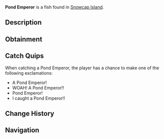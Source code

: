 {{FishInfobox
|image          = Pond Emperor.png
|rarity         = Legendary
|sea            = First Sea
|location       = [[Snowcap Island]]
|sublocation    = Freshwater
|sources        = Fishing Rod
|radar_location = 
|prog_speed     = -40
|xp             = 700
|weather        = Clear
|time           = 
|season         = Winter
|bait           = Squid
|base_weight    = 250
|base_value     = 900
|weight_range   = 150
|base_chance    = 0.05
|base_resil     = 25
}}
'''Pond Emperor''' is a {{Rarity|Legendary}} fish found in [[Snowcap Island]].

== Description ==
{{Description|Pond Emperors are highly territorial, powerful swimmers that will consume almost anything. Their striking coloration, aggressive nature, and rare appearances make them a prized and fortunate catch for anglers.|Bestiary Entry}}

== Obtainment ==
{{Description|Found in Snowcap Pond.|Bestiary Hint}}
{{Fish Availability|
Snowcap Island/Freshwater Pond
|top_rods      = 
Leviathan's Fang Rod\98107.8\472012.35;
Great Rod of Oscar\93860.04\271830.46;
Astralhook Rod\87722.64\285961.92;
Ethereal Prism Rod\87542.59\284495.04;
Seraphic Rod\83361.8\292956.14;
Resourceful Rod\67606.36\229704.16;
Destiny Rod\70676.2\222086.91;
Free Spirit Rod\76829.37\463601.46;
Trident Rod\73810.95\445387.79;
No-Life Rod\80088.29\321971.6;
Azure Of Lagoon\57339.81\254174.29;
Challenger's Rod\73150.68\285412.35;
Rod Of The Forgotten Fang\77032.99\283911.84;
Rod Of The Exalted One\68379.31\246924.74;
Rod Of The Depths\68075.25\254729.95;
Zeus Rod\63763.73\258292.37;
Verdant Shear Rod\61506.42\258091.34;
Blazebringer Rod\60861.95\247866.25;
Depthseeker Rod\56903.78\246861.43;
Avalanche Rod\50806.85\220525.11;
Volcanic Rod\49750.33\204380.94;
Steady Rod\15593.94\77268.63
|recommended   = Ethereal Prism Rod
}}

== Catch Quips ==
When catching a Pond Emperor, the player has a chance to make one of the following exclamations:
* A Pond Emperor!
* WOAH! A Pond Emperor!!
* Pond Emperor!
* I caught a Pond Emperor!!

== Change History ==
{{Change History|{{subst:Current Version}}}}

== Navigation ==
{{Fish Navbox|Snowcap Island}}